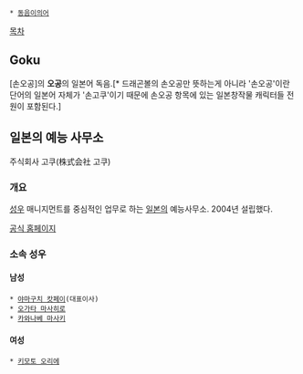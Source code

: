  * [[동음이의어]]

[[목차]]

== Goku ==
[손오공]의 '''오공'''의 일본어 독음.[* 드래곤볼의 손오공만 뜻하는게 아니라 '손오공'이란 단어의 일본어 자체가 '손고쿠'이기 때문에 손오공 항목에 있는 일본창작물 캐릭터들 전원이 포함된다.]
== 일본의 예능 사무소 ==
주식회사 고쿠(株式会社 고쿠)

=== 개요 ===
[[성우]] 매니지먼트를 중심적인 업무로 하는 [[일본]]의 예능사무소. 2004년 설립했다.

[http://www.go-coo.com/ 공식 홈페이지]

=== 소속 성우 ===
==== 남성 ====
 * [[야마구치 캇페이]](대표이사)
 * [[오가타 마사히로]]
 * [[카와나베 마사키]]

==== 여성 ====
 * [[키모토 오리에]]
